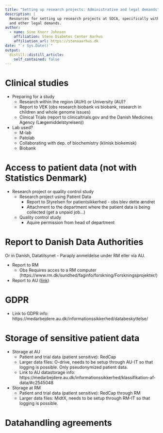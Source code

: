 ```yaml
---
title: "Setting up research projects: Administrative and legal demands"
description: |
  Resources for setting up research projects at SDCA, specifically with administrative
  and other legal demands.
author:
  - name: Sine Knorr Johnsen
    affiliation: Steno Diabetes Center Aarhus
    affiliation_url: https://stenoaarhus.dk
date: "`r Sys.Date()`"
output:
  distill::distill_article:
    self_contained: false
---
```


# Clinical studies

* Preparing for a study
    * Research within the region (AUH) or University (AU)?
    * Report to VEK (obs research biobank vs biobank, research in children and whole genome issues)
    * Clinical Trials (report to clinicaltrials.gov and the Danish Medicines Agency (Lægemiddelstyrelsen))
        
* Lab used?
    * M-lab
    * Patolab
    * Collaborating with dep. of biochemistry (klinisk biokemisk)
    * Biobank
 
# Access to patient data (not with Statistics Denmark)

* Research project or quality control study
    * Research project using Patient Data
        * Report to Styrelsen for patientsikkerhed - obs blev dette ændret
        * Attachment to the department where the patient data is being collected (get a unpaid job...)
     
    * Quality control study
        * Aquire permission from head of department

# Report to Danish Data Authorities 

Or in Danish, Datatilsynet - Paraply anmeldelse under RM eller via AU.

* Report to RM
    * Obs Requires acces to a RM computer (https://www.rm.dk/sundhed/faginfo/forskning/Forskningsprojekter/)
* Report to AU ([link](https://medarbejdere.au.dk/informationssikkerhed/databeskyttelse/saerligt-om-forskning/anmeldelsesskema-dataansvarlig/))

# GDPR

* Link to GDPR info: https://medarbejdere.au.dk/informationssikkerhed/databeskyttelse/
 
# Storage of sensitive patient data

* Storage at AU
    * Patient and trial data (patient sensitive): RedCap
    * Larger data files: O-drive, needs to be setup through AU-IT so that logging is possible. Only pseudonymized patient data.
    * Link to AU datastorage info: https://medarbejdere.au.dk/informationssikkerhed/klassifikation-af-data/#c2545048
* Storage at RM
    * Patient and trial data (patient sensitive): RedCap through RM
    * Larger data files: MidtX, needs to be setup through RM-IT so that logging is possible.  

# Datahandling agreements

<!-- COMMENT: We could redesign this into something more of a like a narrative: -->
<!-- "researcher comes in, what do the do first? After that? And next steps, etc. -->
